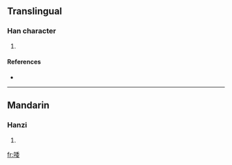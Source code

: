 ==Translingual==

===Han character===
{{Han char|rn=30|rad=口|as=08|sn=11|four=|canj=口竹木女 (RHDV)}}

# {{defn|Han|sort=口08}}

====References====
* {{Han ref|kx=0193.090|dkj=03753|dj=0413.200|hdz=10642.010|uh=5529|ud=21801}}

----

==Mandarin==

===Hanzi===
{{cmn-hanzi|pin=[[běng]] ([[beng3]]), [[wō]] ([[wo1]])|wg=peng<sup>3</sup>, wo<sup>1</sup>}}

# {{defn|Mandarin|sort=口08}}

[[fr:唩]]